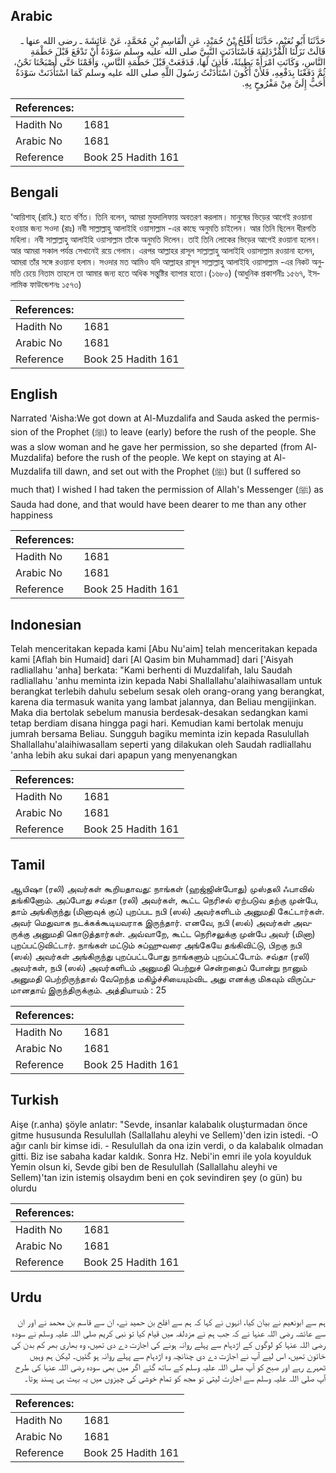 ## Arabic


<div dir="rtl" lang="ar" style={{fontSize:'larger',backgroundColor:'#f8f9fa',padding:20}}>
حَدَّثَنَا أَبُو نُعَيْمٍ، حَدَّثَنَا أَفْلَحُ بْنُ حُمَيْدٍ، عَنِ الْقَاسِمِ بْنِ مُحَمَّدٍ، عَنْ عَائِشَةَ ـ رضى الله عنها ـ قَالَتْ نَزَلْنَا الْمُزْدَلِفَةَ فَاسْتَأْذَنَتِ النَّبِيَّ صلى الله عليه وسلم سَوْدَةُ أَنْ تَدْفَعَ قَبْلَ حَطْمَةِ النَّاسِ، وَكَانَتِ امْرَأَةً بَطِيئَةً، فَأَذِنَ لَهَا، فَدَفَعَتْ قَبْلَ حَطْمَةِ النَّاسِ، وَأَقَمْنَا حَتَّى أَصْبَحْنَا نَحْنُ، ثُمَّ دَفَعْنَا بِدَفْعِهِ، فَلأَنْ أَكُونَ اسْتَأْذَنْتُ رَسُولَ اللَّهِ صلى الله عليه وسلم كَمَا اسْتَأْذَنَتْ سَوْدَةُ أَحَبُّ إِلَىَّ مِنْ مَفْرُوحٍ بِهِ‏.‏
</div>
<div style={{backgroundColor:'#f8f9fa',padding:20, marginBottom: 10}}><table> <thead> <tr> <th>References:</th> <th></th> </tr> </thead> <tbody><tr><td>Hadith No</td><td>1681</td></tr><tr><td>Arabic No</td><td>1681</td></tr><tr><td>Reference</td><td>Book 25 Hadith 161</td></tr></tbody></table></div>

## Bengali


<div dir="ltr" lang="bn" style={{fontSize:'larger',backgroundColor:'#f8f9fa',padding:20}}>
‘আয়িশাহ্ (রাযি.) হতে বর্ণিত। তিনি বলেন, আমরা মুযদালিফায় অবতরণ করলাম। মানুষের ভিড়ের আগেই রওয়ানা হওয়ার জন্য সওদা (রাঃ) নবী সাল্লাল্লাহু আলাইহি ওয়াসাল্লাম -এর কাছে অনুমতি চাইলেন। আর তিনি ছিলেন ধীরগতি মহিলা। নবী সাল্লাল্লাহু আলাইহি ওয়াসাল্লাম তাঁকে অনুমতি দিলেন। তাই তিনি লোকের ভিড়ের আগেই রওয়ানা হলেন। আর আমরা সকাল পর্যন্ত সেখানেই রয়ে গেলাম। এরপর আল্লাহর রাসূল সাল্লাল্লাহু আলাইহি ওয়াসাল্লাম রওয়ানা হলেন, আমরা তাঁর সঙ্গে রওয়ানা হলাম। সওদার মত আমিও যদি আল্লাহর রাসূল সাল্লাল্লাহু আলাইহি ওয়াসাল্লাম -এর নিকট অনুমতি চেয়ে নিতাম তাহলে তা আমার জন্য হতে অধিক সন্তুষ্টির ব্যাপার হতো।(১৬৮০) (আধুনিক প্রকাশনীঃ ১৫৬৭, ইসলামিক ফাউন্ডেশনঃ ১৫৭৩)
</div>
<div style={{backgroundColor:'#f8f9fa',padding:20, marginBottom: 10}}><table> <thead> <tr> <th>References:</th> <th></th> </tr> </thead> <tbody><tr><td>Hadith No</td><td>1681</td></tr><tr><td>Arabic No</td><td>1681</td></tr><tr><td>Reference</td><td>Book 25 Hadith 161</td></tr></tbody></table></div>

## English


<div dir="ltr" lang="en" style={{fontSize:'larger',backgroundColor:'#f8f9fa',padding:20}}>
Narrated 'Aisha:We got down at Al-Muzdalifa and Sauda asked the permission of the Prophet (ﷺ) to leave (early) before the rush of the people. She was a slow woman and he gave her permission, so she departed (from Al- Muzdalifa) before the rush of the people. We kept on staying at Al-Muzdalifa till dawn, and set out with the Prophet (ﷺ) but (I suffered so much that) I wished I had taken the permission of Allah's Messenger (ﷺ) as Sauda had done, and that would have been dearer to me than any other happiness
</div>
<div style={{backgroundColor:'#f8f9fa',padding:20, marginBottom: 10}}><table> <thead> <tr> <th>References:</th> <th></th> </tr> </thead> <tbody><tr><td>Hadith No</td><td>1681</td></tr><tr><td>Arabic No</td><td>1681</td></tr><tr><td>Reference</td><td>Book 25 Hadith 161</td></tr></tbody></table></div>

## Indonesian


<div dir="ltr" lang="id" style={{fontSize:'larger',backgroundColor:'#f8f9fa',padding:20}}>
Telah menceritakan kepada kami [Abu Nu'aim] telah menceritakan kepada kami [Aflah bin Humaid] dari [Al Qasim bin Muhammad] dari ['Aisyah radliallahu 'anha] berkata: "Kami berhenti di Muzdalifah, lalu Saudah radliallahu 'anhu meminta izin kepada Nabi Shallallahu'alaihiwasallam untuk berangkat terlebih dahulu sebelum sesak oleh orang-orang yang berangkat, karena dia termasuk wanita yang lambat jalannya, dan Beliau mengijinkan. Maka dia bertolak sebelum manusia berdesak-desakan sedangkan kami tetap berdiam disana hingga pagi hari. Kemudian kami bertolak menuju jumrah bersama Beliau. Sungguh bagiku meminta izin kepada Rasulullah Shallallahu'alaihiwasallam seperti yang dilakukan oleh Saudah radliallahu 'anha lebih aku sukai dari apapun yang menyenangkan
</div>
<div style={{backgroundColor:'#f8f9fa',padding:20, marginBottom: 10}}><table> <thead> <tr> <th>References:</th> <th></th> </tr> </thead> <tbody><tr><td>Hadith No</td><td>1681</td></tr><tr><td>Arabic No</td><td>1681</td></tr><tr><td>Reference</td><td>Book 25 Hadith 161</td></tr></tbody></table></div>

## Tamil


<div dir="ltr" lang="ta" style={{fontSize:'larger',backgroundColor:'#f8f9fa',padding:20}}>
ஆயிஷா (ரலி) அவர்கள் கூறியதாவது: நாங்கள் (ஹஜ்ஜின்போது) முஸ்தலி ஃபாவில் தங்கினோம். அப்போது சவ்தா (ரலி) அவர்கள், கூட்ட நெரிசல் ஏற்படுவ தற்கு முன்பே, தாம் அங்கிருந்து (மினாவுக் குப்) புறப்பட நபி (ஸல்) அவர்களிடம் அனுமதி கேட்டார்கள். அவர் மெதுவாக நடக்கக்கூடியவராக இருந்தார். எனவே, நபி (ஸல்) அவர்கள் அவருக்கு அனுமதி கொடுத்தார்கள். அவ்வாறே, கூட்ட நெரிசலுக்கு முன்பே அவர் (மினா) புறப்பட்டுவிட்டார். நாங்கள் மட்டும் சுப்ஹுவரை அங்கேயே தங்கிவிட்டு, பிறகு நபி (ஸல்) அவர்கள் அங்கிருந்து புறப்பட்டபோது நாங்களும் புறப்பட்டோம். சவ்தா (ரலி) அவர்கள், நபி (ஸல்) அவர்களிடம் அனுமதி பெற்றுச் சென்றதைப் போன்று நானும் அனுமதி பெற்றிருந்தால் வேறெந்த மகிழ்ச்சியையும்விட அது எனக்கு மிகவும் விருப்பமானதாய் இருந்திருக்கும். அத்தியாயம் : 25
</div>
<div style={{backgroundColor:'#f8f9fa',padding:20, marginBottom: 10}}><table> <thead> <tr> <th>References:</th> <th></th> </tr> </thead> <tbody><tr><td>Hadith No</td><td>1681</td></tr><tr><td>Arabic No</td><td>1681</td></tr><tr><td>Reference</td><td>Book 25 Hadith 161</td></tr></tbody></table></div>

## Turkish


<div dir="ltr" lang="tr" style={{fontSize:'larger',backgroundColor:'#f8f9fa',padding:20}}>
Aişe (r.anha) şöyle anlatır: "Sevde, insanlar kalabalık oluşturmadan önce gitme hususunda Resulullah (Sallallahu aleyhi ve Sellem)'den izin istedi. -O ağır canlı bir kimse idi. - Resulullah da ona izin verdi, o da kalabalık olmadan gitti. Biz ise sabaha kadar kaldık. Sonra Hz. Nebi'in emri ile yola koyulduk Yemin olsun ki, Sevde gibi ben de Resulullah (Sallallahu aleyhi ve Sellem)'tan izin istemiş olsaydım beni en çok sevindiren şey (o gün) bu olurdu
</div>
<div style={{backgroundColor:'#f8f9fa',padding:20, marginBottom: 10}}><table> <thead> <tr> <th>References:</th> <th></th> </tr> </thead> <tbody><tr><td>Hadith No</td><td>1681</td></tr><tr><td>Arabic No</td><td>1681</td></tr><tr><td>Reference</td><td>Book 25 Hadith 161</td></tr></tbody></table></div>

## Urdu


<div dir="rtl" lang="ur" style={{fontSize:'larger',backgroundColor:'#f8f9fa',padding:20}}>
ہم سے ابونعیم نے بیان کیا، انہوں نے کہا کہ ہم سے افلح بن حمید نے، ان سے قاسم بن محمد نے اور ان سے عائشہ رضی اللہ عنہا نے کہ جب ہم نے مزدلفہ میں قیام کیا تو نبی کریم صلی اللہ علیہ وسلم نے سودہ رضی اللہ عنہا کو لوگوں کے اژدہام سے پہلے روانہ ہونے کی اجازت دے دی تھیں، وہ بھاری بھر کم بدن کی خاتون تھیں، اس لیے آپ نے اجازت دے دی چنانچہ وہ اژدہام سے پہلے روانہ ہو گئیں۔ لیکن ہم وہیں ٹھہرے رہے اور صبح کو آپ صلی اللہ علیہ وسلم کے ساتھ گئے اگر میں بھی سودہ رضی اللہ عنہا کی طرح آپ صلی اللہ علیہ وسلم سے اجازت لیتی تو مجھ کو تمام خوشی کی چیزوں میں یہ بہت ہی پسند ہوتا۔
</div>
<div style={{backgroundColor:'#f8f9fa',padding:20, marginBottom: 10}}><table> <thead> <tr> <th>References:</th> <th></th> </tr> </thead> <tbody><tr><td>Hadith No</td><td>1681</td></tr><tr><td>Arabic No</td><td>1681</td></tr><tr><td>Reference</td><td>Book 25 Hadith 161</td></tr></tbody></table></div>